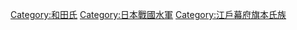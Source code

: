 [[Category:和田氏|Category:和田氏]]
[[Category:日本戰國水軍|Category:日本戰國水軍]]
[[Category:江戶幕府旗本氏族|Category:江戶幕府旗本氏族]]